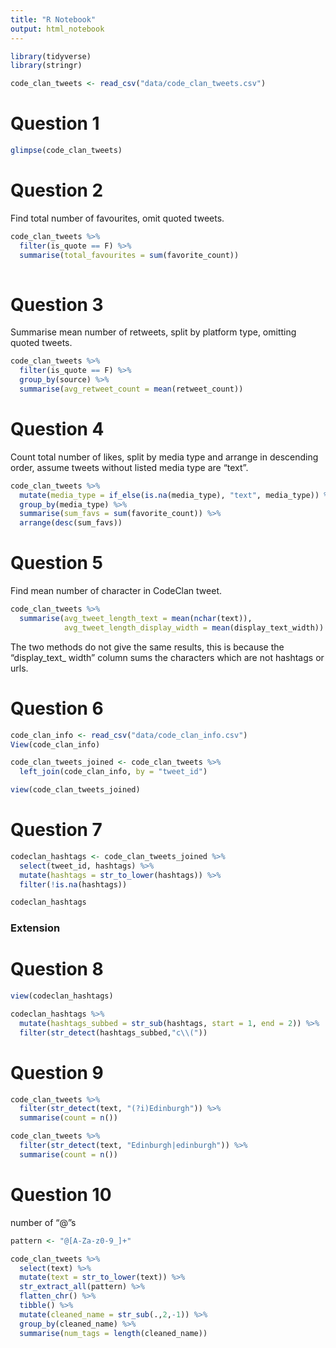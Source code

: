 ```yaml
---
title: "R Notebook"
output: html_notebook
---
```


```r
library(tidyverse)
library(stringr)

code_clan_tweets <- read_csv("data/code_clan_tweets.csv")

```

# Question 1

```r

glimpse(code_clan_tweets)

```
# Question 2

Find total number of favourites, omit quoted tweets.

```r

code_clan_tweets %>% 
  filter(is_quote == F) %>% 
  summarise(total_favourites = sum(favorite_count))
  
```

# Question 3

Summarise mean number of retweets, split by platform type, omitting quoted
tweets.

```r

code_clan_tweets %>%
  filter(is_quote == F) %>% 
  group_by(source) %>% 
  summarise(avg_retweet_count = mean(retweet_count))

```

# Question 4

Count total number of likes, split by media type and arrange in descending
order, assume tweets without listed media type are "text".

```r

code_clan_tweets %>% 
  mutate(media_type = if_else(is.na(media_type), "text", media_type)) %>% 
  group_by(media_type) %>% 
  summarise(sum_favs = sum(favorite_count)) %>% 
  arrange(desc(sum_favs))

```

# Question 5

Find mean number of character in CodeClan tweet.

```r

code_clan_tweets %>% 
  summarise(avg_tweet_length_text = mean(nchar(text)),
            avg_tweet_length_display_width = mean(display_text_width))


```

The two methods do not give the same results, this is because the "display_text_
width" column sums the characters which are not hashtags or urls.

# Question 6

```r

code_clan_info <- read_csv("data/code_clan_info.csv")
View(code_clan_info)
```


```r

code_clan_tweets_joined <- code_clan_tweets %>% 
  left_join(code_clan_info, by = "tweet_id")

view(code_clan_tweets_joined)

```

# Question 7

```r

codeclan_hashtags <- code_clan_tweets_joined %>% 
  select(tweet_id, hashtags) %>% 
  mutate(hashtags = str_to_lower(hashtags)) %>% 
  filter(!is.na(hashtags))

codeclan_hashtags

```

### Extension

# Question 8

```r
view(codeclan_hashtags)
```


```r
codeclan_hashtags %>% 
  mutate(hashtags_subbed = str_sub(hashtags, start = 1, end = 2)) %>% 
  filter(str_detect(hashtags_subbed,"c\\("))

```

# Question 9

```r

code_clan_tweets %>% 
  filter(str_detect(text, "(?i)Edinburgh")) %>% 
  summarise(count = n())

```

```r
code_clan_tweets %>% 
  filter(str_detect(text, "Edinburgh|edinburgh")) %>% 
  summarise(count = n())


```

# Question 10

number of "@"s

```r

pattern <- "@[A-Za-z0-9_]+"

code_clan_tweets %>% 
  select(text) %>%
  mutate(text = str_to_lower(text)) %>% 
  str_extract_all(pattern) %>% 
  flatten_chr() %>% 
  tibble() %>% 
  mutate(cleaned_name = str_sub(.,2,-1)) %>% 
  group_by(cleaned_name) %>% 
  summarise(num_tags = length(cleaned_name))

```

